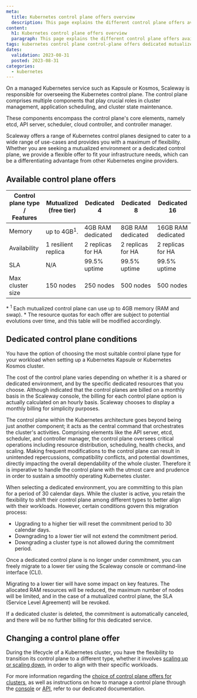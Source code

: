 ```yaml
---
meta:
  title: Kubernetes control plane offers overview
  description: This page explains the different control plane offers available for Scaleway Kubernetes Kapsule and Kosmos
content:
  h1: Kubernetes control plane offers overview
  paragraph: This page explains the different control plane offers available for Scaleway Kubernetes Kapsule and Kosmos
tags: kubernetes control plane control-plane offers dedicated mutualized
dates:
  validation: 2023-08-31
  posted: 2023-08-31
categories:
  - kubernetes
---
```


On a managed Kubernetes service such as Kapsule or Kosmos, Scaleway is responsible for overseeing the Kubernetes control plane. The control plane comprises multiple components that play crucial roles in cluster management, application scheduling, and cluster state maintenance.

These components encompass the control plane's core elements, namely etcd, API server, scheduler, cloud controller, and controller manager.

Scaleway offers a range of Kubernetes control planes designed to cater to a wide range of use-cases and provides you with a maximum of flexibility. Whether you are seeking a mutualized environment or a dedicated control plane, we provide a flexible offer to fit your infrastructure needs, which can be a differentiating advantage from other Kubernetes engine providers. 

## Available control plane offers

| Control plane type /<br />Features | Mutualized<br />(free tier) | Dedicated 4       | Dedicated 8       | Dedicated 16        |
|--------------------|---------------------------|-------------------|-------------------|--------------------|
| Memory             | up to 4GB<sup>1</sup>.    | 4GB RAM dedicated | 8GB RAM dedicated | 16GB RAM dedicated |
| Availability       | 1 resilient replica       | 2 replicas for HA | 2 replicas for HA | 2 replicas for HA  |
| SLA                | N/A                       | 99.5% uptime      | 99.5% uptime      | 99.5% uptime       |
| Max cluster size   | 150 nodes                 | 250 nodes         | 500 nodes         | 500 nodes          |

<Message type="note">
  * <sup>1</sup> Each mutualized control plane can use up to 4GB memory (RAM and swap).
  * The resource quotas for each offer are subject to potential evolutions over time, and this table will be modified accordingly.
</Message>

## Dedicated control plane conditions

You have the option of choosing the most suitable control plane type for your workload when setting up a Kubernetes Kapsule or Kubernetes Kosmos cluster.

The cost of the control plane varies depending on whether it is a shared or dedicated environment, and by the specific dedicated resources that you choose. Although indicated that the control planes are billed on a monthly basis in the Scaleway console, the billing for each control plane option is actually calculated on an hourly basis. Scaleway chooses to display a monthly billing for simplicity purposes.

The control plane within the Kubernetes architecture goes beyond being just another component; it acts as the central command that orchestrates the cluster's activities. Comprising elements like the API server, etcd, scheduler, and controller manager, the control plane oversees critical operations including resource distribution, scheduling, health checks, and scaling. Making frequent modifications to the control plane can result in unintended repercussions, compatibility conflicts, and potential downtimes, directly impacting the overall dependability of the whole cluster. Therefore it is imperative to handle the control plane with the utmost care and prudence in order to sustain a smoothly operating Kubernetes cluster.

When selecting a dedicated environment, you are committing to this plan for a period of 30 calendar days. While the cluster is active, you retain the flexibility to shift their control plane among different types to better align with their workloads. However, certain conditions govern this migration process:

* Upgrading to a higher tier will reset the commitment period to 30 calendar days.
* Downgrading to a lower tier will not extend the commitment period.
* Downgrading a cluster type is not allowed during the commitment period.

Once a dedicated control plane is no longer under commitment, you can freely migrate to a lower tier using the Scaleway console or command-line interface (CLI).

<Message type="important">
  Migrating to a lower tier will have some impact on key features. The allocated RAM resources will be reduced, the maximum number of nodes will be limited, and in the case of a mutualized control plane, the SLA (Service Level Agreement) will be revoked.
</Message>

If a dedicated cluster is deleted, the commitment is automatically canceled, and there will be no further billing for this dedicated service.

## Changing a control plane offer

During the lifecycle of a Kubernetes cluster, you have the flexibility to transition its control plane to a different type, whether it involves [scaling up or scaling down](/faq/kubernetes/#can-i-change-the-plan-of-my-cluster's-control-plane), in order to align with their specific workloads.

For more information regarding the [choice of control plane offers for clusters](/faq/kubernetes/#can-i-choose-the-type-of-control-plane-for-my-cluster), as well as instructions on how to manage a control plane through the [console](/containers/kubernetes/how-to/edit-cluster/) or [API](https://www.scaleway.com/en/developers/api/kubernetes/), refer to our dedicated documentation.